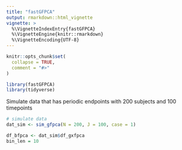 ```yaml
---
title: "fastGFPCA"
output: rmarkdown::html_vignette
vignette: >
  %\VignetteIndexEntry{fastGFPCA}
  %\VignetteEngine{knitr::rmarkdown}
  %\VignetteEncoding{UTF-8}
---
```


```r
knitr::opts_chunk$set(
  collapse = TRUE,
  comment = "#>"
)
```

```r
library(fastGFPCA)
library(tidyverse)
```


Simulate data that has periodic endpoints with 200 subjects and 100 timepoints

```r
# simulate data
dat_sim <- sim_gfpca(N = 200, J = 100, case = 1)

df_bfpca <- dat_sim$df_gxfpca
bin_len = 10
```

